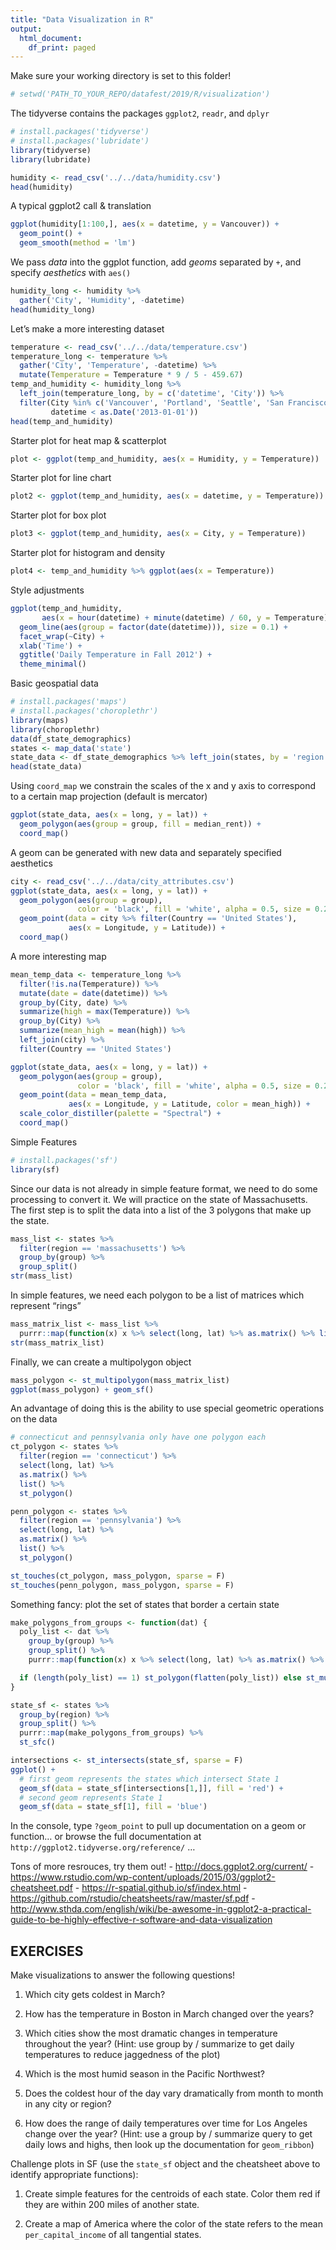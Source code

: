 ```yaml
---
title: "Data Visualization in R"
output:
  html_document:
    df_print: paged
---
```


Make sure your working directory is set to this folder!
```r
# setwd('PATH_TO_YOUR_REPO/datafest/2019/R/visualization')
```

The tidyverse contains the packages `ggplot2`, `readr`, and `dplyr`
```r
# install.packages('tidyverse')
# install.packages('lubridate')
library(tidyverse)
library(lubridate)
```

```r
humidity <- read_csv('../../data/humidity.csv')
head(humidity)
```

A typical ggplot2 call & translation
```r
ggplot(humidity[1:100,], aes(x = datetime, y = Vancouver)) +
  geom_point() +
  geom_smooth(method = 'lm')
```

We pass *data* into the ggplot function, add *geoms* separated by `+`, and specify *aesthetics* with `aes()`
```r
humidity_long <- humidity %>%
  gather('City', 'Humidity', -datetime)
head(humidity_long)
```

Let's make a more interesting dataset
```r
temperature <- read_csv('../../data/temperature.csv')
temperature_long <- temperature %>%
  gather('City', 'Temperature', -datetime) %>%
  mutate(Temperature = Temperature * 9 / 5 - 459.67)
temp_and_humidity <- humidity_long %>%
  left_join(temperature_long, by = c('datetime', 'City')) %>%
  filter(City %in% c('Vancouver', 'Portland', 'Seattle', 'San Francisco'),
         datetime < as.Date('2013-01-01'))
head(temp_and_humidity)
```


Starter plot for heat map & scatterplot
```r
plot <- ggplot(temp_and_humidity, aes(x = Humidity, y = Temperature))
```

Starter plot for line chart
```r
plot2 <- ggplot(temp_and_humidity, aes(x = datetime, y = Temperature))
```


Starter plot for box plot
```r
plot3 <- ggplot(temp_and_humidity, aes(x = City, y = Temperature))
```

Starter plot for histogram and density
```r
plot4 <- temp_and_humidity %>% ggplot(aes(x = Temperature))
```

Style adjustments
```r
ggplot(temp_and_humidity,
       aes(x = hour(datetime) + minute(datetime) / 60, y = Temperature)) +
  geom_line(aes(group = factor(date(datetime))), size = 0.1) +
  facet_wrap(~City) +
  xlab('Time') +
  ggtitle('Daily Temperature in Fall 2012') +
  theme_minimal()
```

Basic geospatial data
```r
# install.packages('maps')
# install.packages('choroplethr')
library(maps)
library(choroplethr)
data(df_state_demographics)
states <- map_data('state')
state_data <- df_state_demographics %>% left_join(states, by = 'region')
head(state_data)
```

Using `coord_map` we constrain the scales of the x and y axis to correspond to a certain map projection (default is mercator)
```r
ggplot(state_data, aes(x = long, y = lat)) +
  geom_polygon(aes(group = group, fill = median_rent)) +
  coord_map()
```

A geom can be generated with new data and separately specified aesthetics
```r
city <- read_csv('../../data/city_attributes.csv')
ggplot(state_data, aes(x = long, y = lat)) +
  geom_polygon(aes(group = group),
               color = 'black', fill = 'white', alpha = 0.5, size = 0.25) +
  geom_point(data = city %>% filter(Country == 'United States'),
             aes(x = Longitude, y = Latitude)) +
  coord_map()
```

A more interesting map
```r
mean_temp_data <- temperature_long %>%
  filter(!is.na(Temperature)) %>%
  mutate(date = date(datetime)) %>%
  group_by(City, date) %>%
  summarize(high = max(Temperature)) %>%
  group_by(City) %>%
  summarize(mean_high = mean(high)) %>%
  left_join(city) %>%
  filter(Country == 'United States')

ggplot(state_data, aes(x = long, y = lat)) +
  geom_polygon(aes(group = group),
               color = 'black', fill = 'white', alpha = 0.5, size = 0.25) +
  geom_point(data = mean_temp_data,
             aes(x = Longitude, y = Latitude, color = mean_high)) +
  scale_color_distiller(palette = "Spectral") +
  coord_map()
```


Simple Features
```r
# install.packages('sf')
library(sf)
```

Since our data is not already in simple feature format, we need to do some processing to convert it. We will practice on the state of Massachusetts. The first step is to split the data into a list of the 3 polygons that make up the state.
```r
mass_list <- states %>%
  filter(region == 'massachusetts') %>%
  group_by(group) %>%
  group_split()
str(mass_list)
```


In simple features, we need each polygon to be a list of matrices which represent "rings"
```r
mass_matrix_list <- mass_list %>%
  purrr::map(function(x) x %>% select(long, lat) %>% as.matrix() %>% list())
str(mass_matrix_list)
```

Finally, we can create a multipolygon object
```r
mass_polygon <- st_multipolygon(mass_matrix_list)
ggplot(mass_polygon) + geom_sf()
```

An advantage of doing this is the ability to use special geometric operations on the data
```r
# connecticut and pennsylvania only have one polygon each
ct_polygon <- states %>%
  filter(region == 'connecticut') %>%
  select(long, lat) %>%
  as.matrix() %>%
  list() %>%
  st_polygon()

penn_polygon <- states %>%
  filter(region == 'pennsylvania') %>%
  select(long, lat) %>%
  as.matrix() %>%
  list() %>%
  st_polygon()

st_touches(ct_polygon, mass_polygon, sparse = F)
st_touches(penn_polygon, mass_polygon, sparse = F)
```



Something fancy: plot the set of states that border a certain state
```r
make_polygons_from_groups <- function(dat) {
  poly_list <- dat %>%
    group_by(group) %>%
    group_split() %>%
    purrr::map(function(x) x %>% select(long, lat) %>% as.matrix() %>% list())

  if (length(poly_list) == 1) st_polygon(flatten(poly_list)) else st_multipolygon(poly_list)
}

state_sf <- states %>%
  group_by(region) %>%
  group_split() %>%
  purrr::map(make_polygons_from_groups) %>%
  st_sfc()

intersections <- st_intersects(state_sf, sparse = F)
ggplot() +
  # first geom represents the states which intersect State 1
  geom_sf(data = state_sf[intersections[1,]], fill = 'red') +
  # second geom represents State 1
  geom_sf(data = state_sf[1], fill = 'blue')
```



In the console, type `?geom_point` to pull up documentation on a geom or function...
or browse the full documentation at `http://ggplot2.tidyverse.org/reference/` ...

Tons of more resrouces, try them out!
- <http://docs.ggplot2.org/current/>
- <https://www.rstudio.com/wp-content/uploads/2015/03/ggplot2-cheatsheet.pdf>
- <https://r-spatial.github.io/sf/index.html>
- <https://github.com/rstudio/cheatsheets/raw/master/sf.pdf>
- <http://www.sthda.com/english/wiki/be-awesome-in-ggplot2-a-practical-guide-to-be-highly-effective-r-software-and-data-visualization>







## EXERCISES

Make visualizations to answer the following questions!


1. Which city gets coldest in March?


2. How has the temperature in Boston in March changed over the years?


3. Which cities show the most dramatic changes in temperature throughout the year? (Hint: use group by / summarize to get daily temperatures to reduce jaggedness of the plot)


4. Which is the most humid season in the Pacific Northwest?


5. Does the coldest hour of the day vary dramatically from month to month in any city or region?


6. How does the range of daily temperatures over time for Los Angeles change over the year? (Hint: use a group by / summarize query to get daily lows and highs, then look up the documentation for `geom_ribbon`) 

Challenge plots in SF (use the `state_sf` object and the cheatsheet above to identify appropriate functions):

1. Create simple features for the centroids of each state. Color them red if they are within 200 miles of another state.

2. Create a map of America where the color of the state refers to the mean `per_capital_income` of all tangential states.

